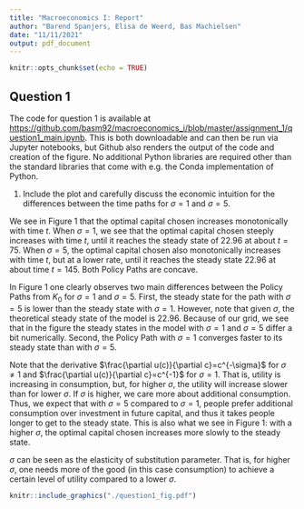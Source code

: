 ```yaml
---
title: "Macroeconomics I: Report"
author: "Barend Spanjers, Elisa de Weerd, Bas Machielsen"
date: "11/11/2021"
output: pdf_document
---
```


```r
knitr::opts_chunk$set(echo = TRUE)
```

## Question 1

The code for question 1 is available at [https://github.com/basm92/macroeconomics_i/blob/master/assignment_1/question1_main.ipynb](https://github.com/basm92/macroeconomics_i/blob/master/assignment_1/question1_main.ipynb). This is both downloadable and can then be run via Jupyter notebooks, but Github also renders the output of the code and creation of the figure. No additional Python libraries are required other than the standard libraries that come with e.g. the Conda implementation of Python.

1. Include the plot and carefully discuss the economic intuition for the differences between the time paths for $\sigma = 1$ and $\sigma = 5$.

We see in Figure 1 that the optimal capital chosen increases monotonically with time $t$. When $\sigma = 1$, we see that the optimal capital chosen steeply increases with time $t$, until it reaches the steady state of $22.96$ at about $t = 75$. When $\sigma = 5$, the optimal capital chosen also monotonically increases with time $t$, but at a lower rate, until it reaches the steady state $22.96$ at about time $t = 145$. Both Policy Paths are concave. 

In Figure 1 one clearly observes two main differences between the Policy Paths from $K_0$ for $\sigma=1$ and $\sigma=5$. First, the steady state for the path with $\sigma=5$ is lower than the steady state with $\sigma=1$. However, note that given $\sigma$, the theoretical steady state of the model is $22.96$. Because of our grid, we see that in the figure the steady states in the model with $\sigma = 1$ and $\sigma = 5$ differ a bit numerically. Second, the Policy Path with $\sigma=1$ converges faster to its steady state than with $\sigma=5$. 

Note that the derivative $\frac{\partial u(c)}{\partial c}=c^{-\sigma}$ for $\sigma \not=1$ and $\frac{\partial u(c)}{\partial c}=c^{-1}$ for $\sigma=1$. That is, utility is increasing in consumption, but, for higher $\sigma$, the utility will increase slower than for lower $\sigma$. If $\sigma$ is higher, we care more about additional consumption. Thus, we expect that with $\sigma = 5$ compared to $\sigma = 1$, people prefer additional consumption over investment in future capital, and thus it takes people longer to get to the steady state. This is also what we see in Figure 1: with a higher $\sigma$, the optimal capital chosen increases more slowly to the steady state.   

$\sigma$ can be seen as the elasticity of substitution parameter. That is, for higher $\sigma$, one needs more of the good (in this case consumption) to achieve a certain level of utility compared to a lower $\sigma$. 

```r
knitr::include_graphics("./question1_fig.pdf")
```